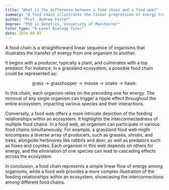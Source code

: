 ```yaml
---
title: "What is the difference between a food chain and a food web?"
summary: "A food chain illustrates the linear progression of energy transfer between organisms, highlighting how each organism relies on the next for sustenance within an ecosystem."
author: "Prof. Andrew Foster"
degree: "PhD in Genetics, University of Manchester"
tutor_type: "A-Level Biology Tutor"
date: 2024-09-01
---
```


A food chain is a straightforward linear sequence of organisms that illustrates the transfer of energy from one organism to another.

It begins with a producer, typically a plant, and culminates with a top predator. For instance, in a grassland ecosystem, a possible food chain could be represented as: 

$$ \text{grass} \rightarrow \text{grasshopper} \rightarrow \text{mouse} \rightarrow \text{snake} \rightarrow \text{hawk}. $$ 

In this chain, each organism relies on the preceding one for energy. The removal of any single organism can trigger a ripple effect throughout the entire ecosystem, impacting various species and their interactions.

Conversely, a food web offers a more intricate depiction of the feeding relationships within an ecosystem. It highlights the interconnectedness of multiple food chains. In a food web, an organism can participate in various food chains simultaneously. For example, a grassland food web might encompass a diverse array of producers, such as grasses, shrubs, and trees, alongside herbivores like rabbits and deer, as well as predators such as foxes and coyotes. Each organism in this web depends on others for energy, and the elimination of one species can lead to cascading effects across the ecosystem.

In conclusion, a food chain represents a simple linear flow of energy among organisms, while a food web provides a more complex illustration of the feeding relationships within an ecosystem, showcasing the interconnections among different food chains.
    